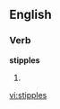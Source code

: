
==English==

===Verb===
'''stipples'''

# {{third-person singular of|[[stipple]]}}

[[vi:stipples]]